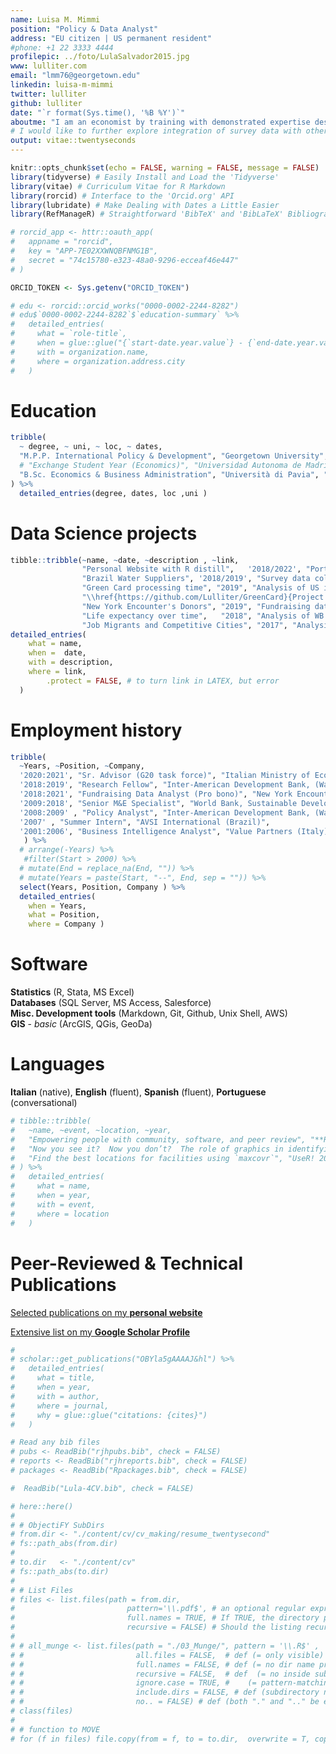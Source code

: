 ```yaml
---
name: Luisa M. Mimmi
position: "Policy & Data Analyst"
address: "EU citizen | US permanent resident"
#phone: +1 22 3333 4444
profilepic: ../foto/LulaSalvador2015.jpg
www: lulliter.com
email: "lmm76@georgetown.edu"
linkedin: luisa-m-mimmi
twitter: lulliter
github: lulliter
date: "`r format(Sys.time(), '%B %Y')`"
aboutme: "I am an economist by training with demonstrated expertise designing and implementing diagnostic tools, advanced analytics and data visualizations applied to economic development. Most of my empirical research aims at improving universal access to basic infrastructure services (housing, water and sanitation, energy, education and health).\nAs a life-long learner, I cultivate my passion for data science and machine learning and I am interested in devising and implementing data-driven approaches to improve access and availability of high quality infrastructural services." 
# I would like to further explore integration of survey data with other sources –including social media, GIS and satellite imagery– to uncover various dimensions of poverty in vulnerable contexts."
output: vitae::twentyseconds
---
```


```r
knitr::opts_chunk$set(echo = FALSE, warning = FALSE, message = FALSE)
library(tidyverse) # Easily Install and Load the 'Tidyverse'
library(vitae) # Curriculum Vitae for R Markdown
library(rorcid) # Interface to the 'Orcid.org' API
library(lubridate) # Make Dealing with Dates a Little Easier
library(RefManageR) # Straightforward 'BibTeX' and 'BibLaTeX' Bibliography Management

# rorcid_app <- httr::oauth_app(
#   appname = "rorcid",
#   key = "APP-7E02XXWNQBFNMG1B",
#   secret = "74c15780-e323-48a0-9296-ecceaf46e447"
# )

ORCID_TOKEN <- Sys.getenv("ORCID_TOKEN") 
```

<!-- # Education -->

```r
# edu <- rorcid::orcid_works("0000-0002-2244-8282")
# edu$`0000-0002-2244-8282`$`education-summary` %>%
#   detailed_entries(
#     what = `role-title`,
#     when = glue::glue("{`start-date.year.value`} - {`end-date.year.value`}"),
#     with = organization.name,
#     where = organization.address.city
#   )
```

# Education

```r
tribble(
  ~ degree, ~ uni, ~ loc, ~ dates, 
  "M.P.P. International Policy & Development", "Georgetown University", "Washington D.C., US", "2008", 
  # "Exchange Student Year (Economics)", "Universidad Autonoma de Madrid", "Madrid, Spain", "1997/1998" ,
  "B.Sc. Economics & Business Administration", "Università di Pavia", "Pavia, Italy", "2001" 
) %>% 
  detailed_entries(degree, dates, loc ,uni )
```

# Data Science projects

```r
tibble::tribble(~name, ~date, ~description , ~link,
                "Personal Website with R distill",   '2018/2022', "Portfolio, R code, ideas", "\\href{https://lulliter.com/}{https://lulliter.com/}",
                "Brazil Water Suppliers", '2018/2019', "Survey data collection and analysis", "\\href{https://lulliter.github.io/BrazilWaterSurvey/}{Project Webpage}" ,
                "Green Card processing time", "2019", "Analysis of US immigration data",
                "\\href{https://github.com/Lulliter/GreenCard}{Project Repo}" ,
                "New York Encounter's Donors", "2019", "Fundraising data analysis", "\\href{https://lulliter.com/data/NYEPresentation_14April2019.pdf}{Presentation}",
                "Life expectancy over time",   "2018", "Analysis of WB's WDI indicator", "\\href{https://raw.githubusercontent.com/Lulliter/DECdatascience/master/Part_1_Output.pdf}{Short Study}",
                "Job Migrants and Competitive Cities", "2017", "Analysis of LinkedIn data", "\\href{https://raw.githubusercontent.com/Lulliter/Linkedin/master/LinkedInPresentation-R_01Dec2017.pdf}{Presentation}") %>%
detailed_entries(
    what = name, 
    when =  date,
    with = description,
    where = link,
        .protect = FALSE, # to turn link in LATEX, but error
  )


```

# Employment history

```r
tribble(
  ~Years, ~Position, ~Company,
  '2020:2021', "Sr. Advisor (G20 task force)", "Italian Ministry of Economy & Finance, (Rome)",
  '2018:2019', "Research Fellow", "Inter-American Development Bank, (Washington DC)",
  '2018:2021', "Fundraising Data Analyst (Pro bono)", "New York Encounter, (remote)",
  '2009:2018', "Senior M&E Specialist", "World Bank, Sustainable Development VP, (Washington DC)",
  '2008:2009' , "Policy Analyst", "Inter-American Development Bank, (Washington DC)",
  '2007' , "Summer Intern", "AVSI International (Brazil)",
  '2001:2006', "Business Intelligence Analyst", "Value Partners (Italy)",
   ) %>%
  # arrange(-Years) %>%
   #filter(Start > 2000) %>%
  # mutate(End = replace_na(End, "")) %>%
  # mutate(Years = paste(Start, "--", End, sep = "")) %>%
  select(Years, Position, Company ) %>%
  detailed_entries(
    when = Years, 
    what = Position, 
    where = Company )


```

# Software

**Statistics** (R, Stata, MS Excel)  
**Databases** (SQL Server, MS Access, Salesforce)  
**Misc. Development tools** (Markdown, Git, Github, Unix Shell, AWS)  
**GIS** - *basic* (ArcGIS, QGis, GeoDa)

# Languages

**Italian** (native), **English** (fluent), **Spanish** (fluent), **Portuguese** (conversational)

```r
# tibble::tribble(
#   ~name, ~event, ~location, ~year,
#   "Empowering people with community, software, and peer review", "**RUCK: R Users Conference Korea (Invited Keynote speaker)**", "Seoul, Korea", 2018,
#   "Now you see it?  Now you don’t?  The role of graphics in identifying MCMC convergence (Awarded Runner up Pitman Prize for Young Statistician)", "ISCB-ASC", "Melbourne, Australia", 2018,
#   "Find the best locations for facilities using `maxcovr`", "UseR! 2018", "Brisbane, Australia", 2018
# ) %>%
#   detailed_entries(
#     what = name,
#     when = year,
#     with = event,
#     where = location
#   )
```

<!-- # Articles in Public Media -->

<!-- Mimmi, Luisa M. and Fabiana Machado. 2019. "*Technological disruption: a look into the future innovation in water and sanitation.*" January 21, 2019. [IADB Water Blog](https://blogs.iadb.org/agua/en/technological-disruption-a-look-into-the-future-innovation-in-water-and-sanitation/) -->

<!-- Mimmi, Luisa M., Borja-Vega Christian, and Amit Patel. 2017. "*Predicting Slum Dwellers' Deprivations from Space: A Pilot Study on Dhaka.*" November 15, 2017. [World Bank Water Blog](https://blogs.worldbank.org/water/predicting-slum-dwellers-deprivations-space-pilot-study-dhaka) -->

<!-- Mimmi, Luisa M. 2016. "*Open Spatial Data for Resilience in Tanzania: Lessons Learned from 'Dar Ramani Huria.'*" November 15, 2016. [Personal Blog](https://lulliter.github.io/post/2016-11-15_ramani-huria/) -->

<!-- Mimmi, Luisa M. 2009. "*Sussidiarietà e Sviluppo: L'elettricità nelle Favelas* dell'America Latina." February 28, 2009. (in Italian) [Personal Blog](https://lulliter.github.io/post/sussidiariet%C3%A0-e-sviluppo/). -->

# Peer-Reviewed & Technical Publications

[Selected publications on my **personal website**](https://lulliter.com/publications.html)  

[Extensive list on my **Google Scholar Profile**](https://scholar.google.com/citations?user=OBYla5gAAAAJ&hl=en&oi=ao)

```{=tex}
\endfirstpage
```
```r
# 
# scholar::get_publications("OBYla5gAAAAJ&hl") %>%
#   detailed_entries(
#     what = title,
#     when = year,
#     with = author,
#     where = journal,
#     why = glue::glue("citations: {cites}")
#   )
```

```r
# Read any bib files
# pubs <- ReadBib("rjhpubs.bib", check = FALSE)
# reports <- ReadBib("rjhreports.bib", check = FALSE)
# packages <- ReadBib("Rpackages.bib", check = FALSE)

#  ReadBib("Lula-4CV.bib", check = FALSE)

```

```r
# here::here()
# 
# # ObjectiFY SubDirs	
# from.dir <- "./content/cv/cv_making/resume_twentysecond"
# fs::path_abs(from.dir)
# 
# to.dir   <- "./content/cv"
# fs::path_abs(to.dir)
# 
# # List Files 
# files <- list.files(path = from.dir, 
# 						  pattern='\\.pdf$', # an optional regular expression. (ends with
# 						  full.names = TRUE, # If TRUE, the directory path is prepended to the file names 
# 						  recursive = FALSE) # Should the listing recurse into directories?
# 	
# # all_munge <- list.files(path = "./03_Munge/", pattern = '\\.R$' , 
# #                         all.files = FALSE,  # def (= only visible)
# #                         full.names = FALSE, # def (= no dir name prepended)
# #                         recursive = FALSE,  # def  (= no inside sub-dir )
# #                         ignore.case = TRUE, #    (= pattern-matching be case-insensitive)
# #                         include.dirs = FALSE, # def (subdirectory names NOT be included in recursive listings)
# #                         no.. = FALSE) # def (both "." and ".." be excluded also from non-recursive listings)
# class(files) 
# 
# # function to MOVE
# for (f in files) file.copy(from = f, to = to.dir,	 overwrite = T, copy.date = T)

```
